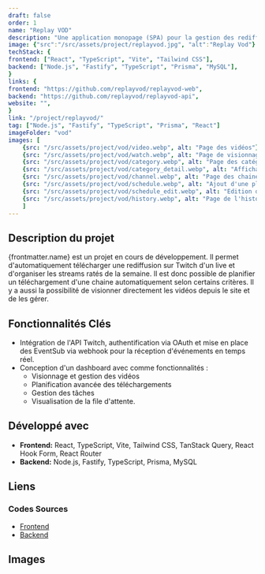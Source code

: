 ```yaml
---
draft: false
order: 1
name: "Replay VOD"
description: "Une application monopage (SPA) pour la gestion des rediffusions de lives Twitch manqués destinée aux spectateurs."
image: {"src":"/src/assets/project/replayvod.jpg", "alt":"Replay Vod"}
techStack: {
frontend: ["React", "TypeScript", "Vite", "Tailwind CSS"],
backend: ["Node.js", "Fastify", "TypeScript", "Prisma", "MySQL"],
}
links: {
frontend: "https://github.com/replayvod/replayvod-web",
backend: "https://github.com/replayvod/replayvod-api",
website: "",
}
link: "/project/replayvod/"
tag: ["Node.js", "Fastify", "TypeScript", "Prisma", "React"]
imageFolder: "vod"
images: [
    {src: "/src/assets/project/vod/video.webp", alt: "Page des vidéos"},
    {src: "/src/assets/project/vod/watch.webp", alt: "Page de visionnage"},
    {src: "/src/assets/project/vod/category.webp", alt: "Page des catégories"},
    {src: "/src/assets/project/vod/category_detail.webp", alt: "Affichage des vidéos par catégorie"},
    {src: "/src/assets/project/vod/channel.webp", alt: "Page des chaines suivies"},
    {src: "/src/assets/project/vod/schedule.webp", alt: "Ajout d'une plannification de téléchargement avec gestion d'erreurs"},
    {src: "/src/assets/project/vod/schedule_edit.webp", alt: "Edition d'une plannification dans une modal"},
    {src: "/src/assets/project/vod/history.webp", alt: "Page de l'historique de téléchargement"}
    ]
---
```


## Description du projet

{frontmatter.name} est un projet en cours de développement. Il permet d'automatiquement télécharger une rediffusion sur Twitch d'un live et d'organiser les streams ratés de la semaine. Il est donc possible de planifier un téléchargement d'une chaine automatiquement selon certains critères. Il y a aussi la possibilité de visionner directement les vidéos depuis le site et de les gérer.

## Fonctionnalités Clés

-	Intégration de l'API Twitch, authentification via OAuth et mise en place des EventSub via webhook pour la réception d'événements en temps réel.
-	Conception d'un dashboard avec comme fonctionnalités :
    - Visionnage et gestion des vidéos
    - Planification avancée des téléchargements
    - Gestion des tâches
    - Visualisation de la file d'attente.


## Développé avec

-   **Frontend:** React, TypeScript, Vite, Tailwind CSS, TanStack Query, React Hook Form, React Router
-   **Backend:** Node.js, Fastify, TypeScript, Prisma, MySQL

## Liens

### Codes Sources

-   [Frontend](https://github.com/replayvod/replayvod-web)
-   [Backend](https://github.com/replayvod/replayvod-api)

## Images
